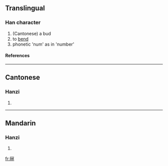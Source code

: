 ==Translingual==
===Han character===
{{Han char|rad=冖|as=08|sn=10|four=|canj=月木木 (BDD)}}
# (Cantonese) a bud
# to [[bend]]
# phonetic 'num' as in 'number'
====References====
{{Han ref|kx=0131.011|hdz=80010.070|uh=51A7|ud=20903}}
----
==Cantonese==
===Hanzi===
{{yue-hanzi|jyut=|y=lam1, nam1}}
# {{defn|Cantonese}}
----
==Mandarin==
===Hanzi===
{{cmn-hanzi|pin=|wg=}}
# {{defn|Mandarin}}




[[fr:冧]]